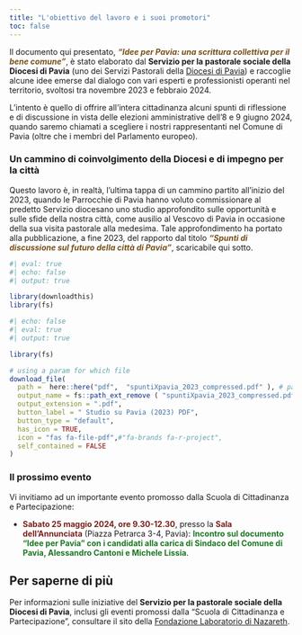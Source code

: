 ```yaml
---
title: "L'obiettivo del lavoro e i suoi promotori"
toc: false
---
```


Il documento qui presentato, [***"Idee per Pavia: una scrittura collettiva per il bene comune"***]{style="color:#77501a"}, è stato elaborato dal **Servizio per la pastorale sociale della Diocesi di Pavia** (uno dei Servizi Pastorali della [Diocesi di Pavia](https://www.diocesi.pavia.it/)) e raccoglie alcune idee emerse dal dialogo con vari esperti e professionisti operanti nel territorio, svoltosi tra novembre 2023 e febbraio 2024. 

L'intento è quello di offrire all'intera cittadinanza alcuni spunti di riflessione e di discussione in vista delle elezioni amministrative dell’8 e 9 giugno 2024, quando saremo chiamati a scegliere i nostri rappresentanti nel Comune di Pavia (oltre che i membri del Parlamento europeo). 

### Un cammino di coinvolgimento della Diocesi e di impegno per la città 
Questo lavoro è, in realtà, l'ultima tappa di un cammino partito all’inizio del 2023, quando le Parrocchie di Pavia hanno voluto commissionare al predetto Servizio diocesano uno studio approfondito sulle opportunità e sulle sfide della nostra città, come ausilio al Vescovo di Pavia in occasione della sua visita pastorale alla medesima.
Tale approfondimento ha portato alla pubblicazione, a fine 2023, del rapporto dal titolo [***"Spunti di discussione sul futuro della città di Pavia"***]{style="color:#77501a"}, scaricabile qui sotto. 

   <!-- , scaricabile qui sotto.  -->

```r
#| eval: true
#| echo: false
#| output: true

library(downloadthis)
library(fs)
```

```r
#| echo: false
#| eval: true
#| output: true

library(fs) 

# using a param for which file 
download_file(
  path =  here::here("pdf",  "spuntiXpavia_2023_compressed.pdf" ), # param
  output_name = fs::path_ext_remove ( "spuntiXpavia_2023_compressed.pdf"), # param + no extension.... 
  output_extension = ".pdf",  
  button_label = " Studio su Pavia (2023) PDF",
  button_type = "default",
  has_icon = TRUE,
  icon = "fas fa-file-pdf",#"fa-brands fa-r-project",
  self_contained = FALSE
)
```

### Il prossimo evento

Vi invitiamo ad un importante evento promosso dalla Scuola di Cittadinanza e Partecipazione:

+ [**Sabato 25 maggio 2024, ore 9.30-12.30**]{style="color:#77221b"}, presso la [**Sala dell’Annunciata**]{style="color:#77221b"} (Piazza Petrarca 3-4, Pavia): [**Incontro sul documento "Idee per Pavia" con i candidati alla carica di Sindaco del Comune di Pavia, Alessandro Cantoni e Michele Lissia**]{style="color: 	#1b7722"}. 

<!-- (Locandina a questo [link](pdf/locandina25maggio.pdf)). -->

## Per saperne di più

Per informazioni sulle iniziative del **Servizio per la pastorale sociale della Diocesi di Pavia**, inclusi gli eventi promossi dalla "Scuola di Cittadinanza e Partecipazione", consultare il sito della [Fondazione Laboratorio di Nazareth](https://www.laboratoriodinazareth.it/).

  

